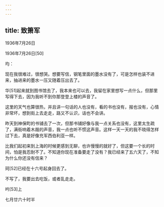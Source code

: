 ```yaml
---
---
---
```

title: 致箫军
---




1936年7月26日


1936年7月26日[50]


均：

现在我很难过，很想哭。想要写信，钢笔里面的墨水没有了，可是怎样也装不进来，抽进来的墨水一压又随着压出去了。

华[51]起来就到图书馆去了，我本来也可以去，我留在家里想写一点什么，但那里写得下去，因为我听不到你那登登上楼的声音了。

这里的天气也算很热，并且讲一句话的人也没有，看的书也没有，报也没有，心情非常坏，想到街上去走走，路又不认识，话也不会讲。

昨天到神保町的书铺去了一次，但那书铺好像与我一点关系也没有，这里太生疏了，满街响着木屐的声音，我一点也听不惯这声音。这样一天一天的我不晓得怎样过下去，真是好像充军西伯利亚一样。

比我们起初来到上海的时候更感到无聊，也许慢慢的就好了，但这要一个长的时间，怕是我忍耐不了。不知道你现在准备要走了没有？我已经来了五六天了，不知为什么你还没有信来？

珂[52]已经在十六号起身回去了。

不写了，我要出去吃饭，或者乱走走。

吟[53]上

七月廿六十时半